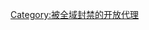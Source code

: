 {{mbox 
| demospace = {{{demospace|}}}
| type = delete 
|image = [[File:Banned proxys.svg|50px]]
|text = {{unblock tools}}
<center>'''這個IP位址被公用代理伺服器使用 / This IP Address belongs to an open proxy'''</center>

此IP位址已被確認為[[:en:open proxy|开放代理]]或是[[僵尸电脑]]所使用之IP位址，因此已经在[[维基媒体基金会|维基媒体]]的所有站点封禁而不能编辑。为了防止滥用和破坏，目前维基媒体[[m:No open proxies/zh|禁止使用开放代理]]进行编辑。

如果这个IP不是一个开放代理或僵尸电脑，你可以在[[Special:MyTalk|你的对话页]]放置一个{{tlx|unblock}}请求。如果您的ISP错误地设置了代理，您可以尝试使用维基媒体基金会的安全网关（ https://secure.wikimedia.org/wikipedia/zh/wiki/ ）来绕过。
----
This IP address has been blocked because it is believed to be an open proxy or zombie computer. To prevent abuse, this proxy is blocked from editing all Wikimedia Foundation projects. Wikimedia [[m:No open proxies/zh-hans|does not allow using open proxy to edit]]. If your ISP has misconfigured its proxy, you can try bypassing it by logging into Wikimedia's secure gateway at https://secure.wikimedia.org/wikipedia/zh/wiki/ . If this is NOT an open proxy or zombie computer, you may try to request unblock through adding {{tlx|unblock}} to [[Special:MyTalk|your user talk page]]. 

{{{sig|}}}
}}<includeonly>
[[Category:被全域封禁的开放代理]]
</includeonly><noinclude>
{{documentation}}
</noinclude>